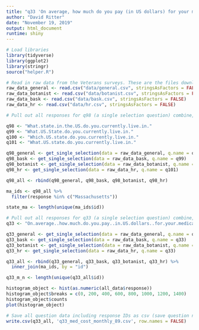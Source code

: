 ```yaml
---
title: "q33 'On average, how much do you pay (in US dollars) for your medications on a monthly basis out of pocket?' (MA Veterans)"
author: "David Ritter"
date: "November 19, 2019"
output: html_document
runtime: shiny
---
```


```r
# Load libraries
library(tidyverse)
library(ggplot2)
library(stringr)
source("helper.R")
```

```r
# Read in raw data from the Veterans surveys. These are the files downloaded from survey monkey saved as a .csv
raw_data_general <- read.csv("data/general.csv", stringsAsFactors = FALSE)
raw_data_botanist <- read.csv("data/botanist.csv", stringsAsFactors = FALSE)
raw_data_bask <- read.csv("data/bask.csv", stringsAsFactors = FALSE)
raw_data_hr <- read.csv("data/hr.csv", stringsAsFactors = FALSE)
```

```r
# Pull out all responses for q98 (a single selection question) combine, then determine 'question n' (subsequent q are labeled for convenience, do not respond to survey q#)

q98 <- "What.state.in.the.US.do.you.currently.live.in."
q99 <- "What.US.State.do.you.currently.live.in."
q100 <- "Which.US.state.do.you.currently.live.in."
q101 <- "What.US.state.do.you.currently.live.in."

q98_general <- get_single_selection(data = raw_data_general, q.name = q98)
q98_bask <- get_single_selection(data = raw_data_bask, q.name = q99)
q98_botanist <- get_single_selection(data = raw_data_botanist, q.name = q100)
q98_hr <- get_single_selection(data = raw_data_hr, q.name = q101)

q98_all <- rbind(q98_general, q98_bask, q98_botanist, q98_hr)

ma_ids <- q98_all %>% 
  filter(response %in% c("Massachusetts"))

state_ma <- length(unique(ma_ids$id))
```

```r
# Pull out all responses for q33 (a single selection question) combine, then determine 'question n'
q33 <- "On.average..how.much.do.you.pay..in.US.dollars..for.your.medications.on.a.monthly.basis.out.of.pocket."

q33_general <- get_single_selection(data = raw_data_general, q.name = q33)
q33_bask <- get_single_selection(data = raw_data_bask, q.name = q33)
q33_botanist <- get_single_selection(data = raw_data_botanist, q.name = q33)
q33_hr <- get_single_selection(data = raw_data_hr, q.name = q33)

q33_all <- rbind(q33_general, q33_bask, q33_botanist, q33_hr) %>%
  inner_join(ma_ids, by = "id")

q33_m_n <- length(unique(q33_all$id))
```

```r
histogram_object <- hist(as.numeric(all_data$response))
histogram_object$breaks = c(0, 200, 400, 600, 800, 1000, 1200, 1400)
histogram_object$counts
plot(histogram_object)
```

```r
# Save all question data including response IDs as csv (save question n and N at end of file as "_x.x")
write.csv(q33_all, 'q33_med_cost_monthly_89.csv', row.names = FALSE)

```
